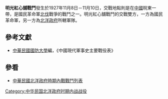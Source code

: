 {{Infobox Military Conflict|
campaign=|
image=|
caption=|
conflict=明光紅心舖戰鬥|
date=1927年11月8日－10日|
place=[[中國|中國]]皖東|
result=雙方激戰2日，北洋政府所轄部隊撤退臨淮關鳳陽等地|
combatant1=[[國民革命軍|國民革命軍]]第二軍、第九軍|
combatant2=二師、八師| 
commander1=[[劉歭|劉歭]]、[[顧祝同|顧祝同]]|
commander2=[[李寶章|李寶章]]、[[崔景桂|崔景桂]]|
strength1=|
strength2=|
casualties1=|
casualties2=|
}}
'''明光紅心舖戰鬥'''發生於1927年11月8日－11月10日，交戰地點則是在[[中國|中國]]皖東一帶，是國民革命軍[[北伐|北伐]]戰爭的戰鬥之一。明光紅心舖戰鬥的交戰雙方，一方為國民革命軍，另一方為[[北洋政府|北洋政府]]所轄軍隊。
==參考文獻==
*[[中華民國|中華民國]][[國防大學_(臺灣)|國防大學]]編，《中國現代軍事史主要戰役表》
==參看==
*[[中華民國北洋政府時期內戰戰鬥列表|中華民國北洋政府時期內戰戰鬥列表]]
[[Category:中华民国北洋政府时期内战战役|Category:中华民国北洋政府时期内战战役]]